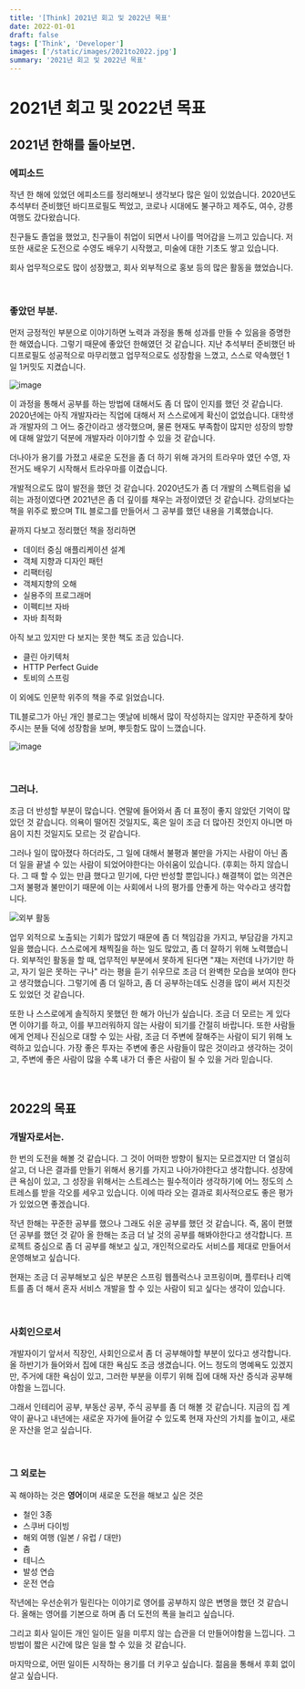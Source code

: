 ```yaml
---
title: '[Think] 2021년 회고 및 2022년 목표'
date: 2022-01-01
draft: false
tags: ['Think', 'Developer']
images: ['/static/images/2021to2022.jpg']
summary: '2021년 회고 및 2022년 목표'
---
```


# 2021년 회고 및 2022년 목표

## 2021년 한해를 돌아보면.

### 에피소드

작년 한 해에 있었던 에피소드를 정리해보니 생각보다 많은 일이 있었습니다. 2020년도 추석부터 준비했던 바디프로필도 찍었고, 코로나 시대에도 불구하고 제주도, 여수, 강릉 여행도 갔다왔습니다.

친구들도 졸업을 했었고, 친구들이 취업이 되면서 나이를 먹어감을 느끼고 있습니다. 저 또한 새로운 도전으로 수영도 배우기 시작했고, 미술에 대한 기초도 쌓고 있습니다.

회사 업무적으로도 많이 성장했고, 회사 외부적으로 홍보 등의 많은 활동을 했었습니다.

<br />

### 좋았던 부분.

먼저 긍정적인 부분으로 이야기하면 노력과 과정을 통해 성과를 만들 수 있음을 증명한 한 해였습니다. 그렇기 때문에 좋았던 한해였던 것 같습니다. 지난 추석부터 준비했던 바디프로필도 성공적으로 마무리했고 업무적으로도 성장함을 느꼈고, 스스로 약속했던 1일 1커밋도 지켰습니다.

![image](https://user-images.githubusercontent.com/42582516/147843770-bdfecdc3-9f06-4f21-88ec-54ce9eb4edb6.png)

이 과정을 통해서 공부를 하는 방법에 대해서도 좀 더 많이 인지를 했던 것 같습니다. 2020년에는 아직 개발자라는 직업에 대해서 저 스스로에게 확신이 없었습니다. 대학생과 개발자의 그 어느 중간이라고 생각했으며, 물론 현재도 부족함이 많지만 성장의 방향에 대해 알았기 덕분에 개발자라 이야기할 수 있을 것 같습니다.

더나아가 용기를 가졌고 새로운 도전을 좀 더 하기 위해 과거의 트라우마 였던 수영, 자전거도 배우기 시작해서 트라우마를 이겼습니다.

개발적으로도 많이 발전을 했던 것 같습니다. 2020년도가 좀 더 개발의 스펙트럼을 넓히는 과정이였다면 2021년은 좀 더 깊이를 채우는 과정이였던 것 같습니다. 강의보다는 책을 위주로 봤으며 TIL 블로그를 만들어서 그 공부를 했던 내용을 기록했습니다.

끝까지 다보고 정리했던 책을 정리하면

- 데이터 중심 애플리케이션 설계
- 객체 지향과 디자인 패턴
- 리팩터링
- 객체지향의 오해
- 실용주의 프로그래머
- 이펙티브 자바
- 자바 최적화

아직 보고 있지만 다 보지는 못한 책도 조금 있습니다.

- 클린 아키텍처
- HTTP Perfect Guide
- 토비의 스프링

이 외에도 인문학 위주의 책을 주로 읽었습니다.

TIL블로그가 아닌 개인 블로그는 옛날에 비해서 많이 작성하지는 않지만 꾸준하게 찾아주시는 분들 덕에 성장함을 보며, 뿌듯함도 많이 느꼈습니다.

![image](https://user-images.githubusercontent.com/42582516/147843873-e7757c7a-c565-4c15-8de1-91acc42bedce.png)

<br />

### 그러나.

조금 더 반성할 부분이 많습니다. 연말에 들어와서 좀 더 표정이 좋지 않았던 기억이 많았던 것 같습니다. 의욕이 떨어진 것일지도, 혹은 일이 조금 더 많아진 것인지 아니면 마음이 지친 것일지도 모르는 것 같습니다.

그러나 일이 많아졌다 하더라도, 그 일에 대해서 불평과 불만을 가지는 사람이 아닌 좀 더 일을 끝낼 수 있는 사람이 되었어야한다는 아쉬움이 있습니다. (후회는 하지 않습니다. 그 때 할 수 있는 만큼 했다고 믿기에, 다만 반성할 뿐입니다.) 해결책이 없는 의견은 그저 불평과 불만이기 때문에 이는 사회에서 나의 평가를 안좋게 하는 악수라고 생각합니다.

![외부 활동](https://user-images.githubusercontent.com/42582516/147844221-82e6b539-843d-4c0e-a84c-6571654138ff.png)

업무 외적으로 노출되는 기회가 많았기 때문에 좀 더 책임감을 가지고, 부담감을 가지고 일을 했습니다. 스스로에게 채찍질을 하는 일도 많았고, 좀 더 잘하기 위해 노력했습니다. 외부적인 활동을 할 때, 업무적인 부분에서 못하게 된다면 "쟤는 저런데 나가기만 하고, 자기 일은 못하는 구나" 라는 평을 듣기 쉬우므로 조금 더 완벽한 모습을 보여야 한다고 생각했습니다. 그렇기에 좀 더 일하고, 좀 더 공부하는데도 신경을 많이 써서 지친것도 있었던 것 같습니다.

또한 나 스스로에게 솔직하지 못했던 한 해가 아닌가 싶습니다. 조금 더 모르는 게 있다면 이야기를 하고, 이를 부끄러워하지 않는 사람이 되기를 간절히 바랍니다. 또한 사람들에게 언제나 진심으로 대할 수 있는 사람, 조금 더 주변에 잘해주는 사람이 되기 위해 노력하고 있습니다. 가장 좋은 투자는 주변에 좋은 사람들이 많은 것이라고 생각하는 것이고, 주변에 좋은 사람이 많을 수록 내가 더 좋은 사람이 될 수 있을 거라 믿습니다.

<br />

## 2022의 목표

### 개발자로서는.

한 번의 도전을 해볼 것 같습니다. 그 것이 어떠한 방향이 될지는 모르겠지만 더 열심히 살고, 더 나은 결과를 만들기 위해서 용기를 가지고 나아가야한다고 생각합니다. 성장에 큰 욕심이 있고, 그 성장을 위해서는 스트레스는 필수적이라 생각하기에 어느 정도의 스트레스를 받을 각오를 세우고 있습니다. 이에 따라 오는 결과로 회사적으로도 좋은 평가가 있었으면 좋겠습니다.

작년 한해는 꾸준한 공부를 했으나 그래도 쉬운 공부를 했던 것 같습니다. 즉, 몸이 편했던 공부를 했던 것 같아 올 한해는 조금 더 날 것의 공부를 해봐야한다고 생각합니다. 프로젝트 중심으로 좀 더 공부를 해보고 싶고, 개인적으로라도 서비스를 제대로 만들어서 운영해보고 싶습니다.

현재는 조금 더 공부해보고 싶은 부분은 스프링 웹플럭스나 코프링이며, 플루터나 리액트를 좀 더 해서 혼자 서비스 개발을 할 수 있는 사람이 되고 싶다는 생각이 있습니다.

<br />

### 사회인으로서

개발자이기 앞서서 직장인, 사회인으로서 좀 더 공부해야할 부분이 있다고 생각합니다. 올 하반기가 들어와서 집에 대한 욕심도 조금 생겼습니다. 어느 정도의 명예욕도 있겠지만, 주거에 대한 욕심이 있고, 그러한 부분을 이루기 위해 집에 대해 자산 증식과 공부해야함을 느낍니다.

그래서 인테리어 공부, 부동산 공부, 주식 공부를 좀 더 해볼 것 같습니다. 지금의 집 계약이 끝나고 내년에는 새로운 자가에 들어갈 수 있도록 현재 자산의 가치를 높이고, 새로운 자산을 얻고 싶습니다.

<br />

### 그 외로는

꼭 해야하는 것은 **영어**이며 새로운 도전을 해보고 싶은 것은

- 철인 3종
- 스쿠버 다이빙
- 해외 여행 (일본 / 유럽 / 대만)
- 춤
- 테니스
- 발성 연습
- 운전 연습

작년에는 우선순위가 밀린다는 이야기로 영어를 공부하지 않은 변명을 했던 것 같습니다. 올해는 영어를 기본으로 하며 좀 더 도전의 폭을 늘리고 싶습니다.

그리고 회사 일이든 개인 일이든 일을 미루지 않는 습관을 더 만들어야함을 느낍니다. 그 방법이 짧은 시간에 많은 일을 할 수 있을 것 같습니다.

마지막으로, 어떤 일이든 시작하는 용기를 더 키우고 싶습니다. 젊음을 통해서 후회 없이 살고 싶습니다.
